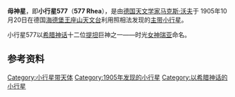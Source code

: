 {{Infobox Planet  
| name = 577 Rhea
| image = 
| caption = 
| discovery=yes | physical_characteristics = yes | bgcolour=#FFFFC0
| discovery_ref = 
| discoverer = [[马克斯·沃夫|马克斯·沃夫]]
| discovery_site = [[海德堡|海德堡]]（[[天文台编号列表|024]]）
| discovered =  1905年10月20日
| mp_name = 577
| alt_names = 1905 RH
| named_after = [[瑞亚|瑞亚]]
| mp_category=[[小行星带|主带小行星]]
| orbit_ref = <ref>[http://ssd.jpl.nasa.gov/sbdb.cgi?sstr=577+Rhea 577 Rhea (1905 RH)]</ref>
| epoch = 2011年8月27日
| semimajor= 3.1097882AU
| perihelion=2.6288290AU
| aphelion= 3.5907474[[天文单位|AU]]
| eccentricity =0.1546598				
| period = 2003.0631286[[日|地球日]]<br />5.48[[年|地球年]] 
| inclination=5.29796[[角度|°]]
| asc_node=328.60313°
| arg_peri=331.34704°
| mean_anomaly=141.30861°
| avg_speed=
 | dimensions=39.53千米
 | mass=
 | density=
 | surface_grav=
 | escape_velocity=
 | rotation=12.2667小时
 | spectral_type=
 | magnitude=
 | abs_magnitude=9.50
 | albedo=0.1792	
 | single_temperature=
}}
'''母神星'''，即'''小行星577'''（'''577 Rhea'''），是由[[德国|德国]][[天文学家|天文学家]][[马克斯·沃夫|马克斯·沃夫]]于 1905年10月20日在德国[[海德堡|海德堡]][[王座山天文台|王座山天文台]]利用照相法发现的[[小行星带|主带]][[小行星|小行星]]。

小行星577以[[希腊神话|希腊神话]]十二位[[提坦|提坦]]巨神之一——时光[[女神|女神]][[瑞亚|瑞亚]]命名。

== 参考资料 ==
{{Reflist}}

{{Minor Planet Number|(576)[[小行星576|小行星576]]|(578)[[小行星578|小行星578]]}}

[[Category:小行星带天体|Category:小行星带天体]]
[[Category:1905年发现的小行星|Category:1905年发现的小行星]]
[[Category:以希腊神话的小行星|Category:以希腊神话的小行星]]